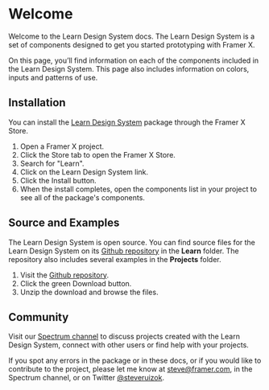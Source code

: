 # Welcome

<div
	style={{
		width: 128,
		height: 128,
		float: "left",
		marginTop: 16,
		marginRight: 24
	}}
>
	<Logo />
</div>

Welcome to the Learn Design System docs. The Learn Design System is a set of
components designed to get you started prototyping with Framer X.

On this page, you’ll find information on each of the components included in the
Learn Design System. This page also includes information on colors, inputs and
patterns of use.

## Installation

You can install the
[Learn Design System](https://store.framer.com/package/steveruizok/education)
package through the Framer X Store.

1. Open a Framer X project.
2. Click the Store tab to open the Framer X Store.
3. Search for "Learn".
4. Click on the Learn Design System link.
5. Click the Install button.
6. When the install completes, open the components list in your project to see
   all of the package's components.

## Source and Examples

The Learn Design System is open source. You can find source files for the Learn
Design System on its
[Github repository](https://github.com/framer/framer-education) in the **Learn**
folder. The repository also includes several examples in the **Projects**
folder.

1. Visit the [Github repository](https://github.com/framer/framer-education).
2. Click the green Download button.
3. Unzip the download and browse the files.

## Community

Visit our [Spectrum channel](https://spectrum.chat/framer/learn?tab=posts) to
discuss projects created with the Learn Design System, connect with other users
or find help with your projects.

If you spot any errors in the package or in these docs, or if you would like to
contribute to the project, please let me know at steve@framer.com, in the
Spectrum channel, or on Twitter [@steveruizok](https://twitter.com/steveruizok).
